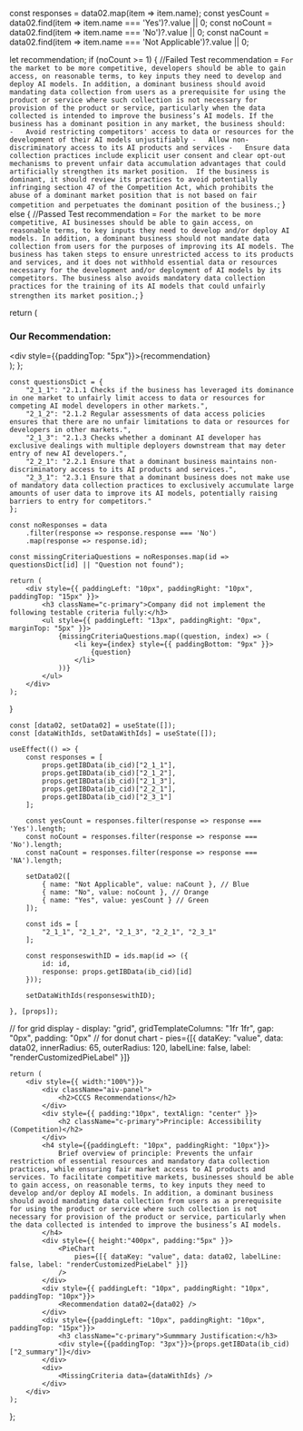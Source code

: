 


  const responses = data02.map(item => item.name);
  const yesCount = data02.find(item => item.name === 'Yes')?.value || 0;
  const noCount = data02.find(item => item.name === 'No')?.value || 0;
  const naCount = data02.find(item => item.name === 'Not Applicable')?.value || 0; 

  let recommendation;
  if (noCount >= 1) {
    //Failed Test
    recommendation = `For the market to be more competitive, developers should be able to gain access, on reasonable terms, to key inputs they need to develop and deploy AI models. In addition, a dominant business should avoid mandating data collection from users as a prerequisite for using the product or service where such collection is not necessary for provision of the product or service, particularly when the data collected is intended to improve the business’s AI models.
    If the business has a dominant position in any market, the business should: 
    -	Avoid restricting competitors' access to data or resources for the development of their AI models unjustifiably
    -	Allow non-discriminatory access to its AI products and services
    -	Ensure data collection practices include explicit user consent and clear opt-out mechanisms to prevent unfair data accumulation advantages that could artificially strengthen its market position. 
    If the business is dominant, it should review its practices to avoid potentially infringing section 47 of the Competition Act, which prohibits the abuse of a dominant market position that is not based on fair competition and perpetuates the dominant position of the business.`;
  } else {
    //Passed Test
    recommendation = `For the market to be more competitive, AI businesses should be able to gain access, on reasonable terms, to key inputs they need to develop and/or deploy AI models. In addition, a dominant business should not mandate data collection from users for the purposes of improving its AI models.
    The business has taken steps to ensure unrestricted access to its products and services, and it does not withhold essential data or resources necessary for the development and/or deployment of AI models by its competitors. The business also avoids mandatory data collection practices for the training of its AI models that could unfairly strengthen its market position.`;
  }

  return (
    <div className="recommendation">
      <h3 className="c-primary">Our Recommendation:</h3>
      <div style={{paddingTop: "5px"}}>{recommendation}</div>
    </div>
  );
};

    const questionsDict = {
        "2_1_1": "2.1.1 Checks if the business has leveraged its dominance in one market to unfairly limit access to data or resources for competing AI model developers in other markets.",
        "2_1_2": "2.1.2 Regular assessments of data access policies ensures that there are no unfair limitations to data or resources for developers in other markets.",
        "2_1_3": "2.1.3 Checks whether a dominant AI developer has exclusive dealings with multiple deployers downstream that may deter entry of new AI developers.",
        "2_2_1": "2.2.1 Ensure that a dominant business maintains non-discriminatory access to its AI products and services.",
        "2_3_1": "2.3.1 Ensure that a dominant business does not make use of mandatory data collection practices to exclusively accumulate large amounts of user data to improve its AI models, potentially raising barriers to entry for competitors."
    };

    const noResponses = data
        .filter(response => response.response === 'No')
        .map(response => response.id);

    const missingCriteriaQuestions = noResponses.map(id => questionsDict[id] || "Question not found");

    return (
        <div style={{ paddingLeft: "10px", paddingRight: "10px", paddingTop: "15px" }}>
            <h3 className="c-primary">Company did not implement the following testable criteria fully:</h3>
            <ul style={{ paddingLeft: "13px", paddingRight: "0px", marginTop: "5px" }}>
                {missingCriteriaQuestions.map((question, index) => (
                    <li key={index} style={{ paddingBottom: "9px" }}>
                        {question}
                    </li>
                ))}
            </ul>
        </div>
    );
}

    const [data02, setData02] = useState([]);
    const [dataWithIds, setDataWithIds] = useState([]);

    useEffect(() => {
        const responses = [
            props.getIBData(ib_cid)["2_1_1"],
            props.getIBData(ib_cid)["2_1_2"],
            props.getIBData(ib_cid)["2_1_3"],
            props.getIBData(ib_cid)["2_2_1"],
            props.getIBData(ib_cid)["2_3_1"]
        ];

        const yesCount = responses.filter(response => response === 'Yes').length;
        const noCount = responses.filter(response => response === 'No').length;
        const naCount = responses.filter(response => response === 'NA').length;

        setData02([
            { name: "Not Applicable", value: naCount }, // Blue
            { name: "No", value: noCount }, // Orange
            { name: "Yes", value: yesCount } // Green
        ]);

        const ids = [
            "2_1_1", "2_1_2", "2_1_3", "2_2_1", "2_3_1"
        ];

        const responseswithID = ids.map(id => ({
            id: id,
            response: props.getIBData(ib_cid)[id]
        }));

        setDataWithIds(responseswithID);

    }, [props]);

// for grid display - display: "grid", gridTemplateColumns: "1fr 1fr", gap: "0px", padding: "0px" 
// for donut chart - pies={[{ dataKey: "value", data: data02, innerRadius: 65, outerRadius: 120, labelLine: false, label: "renderCustomizedPieLabel" }]} 

    return (
        <div style={{ width:"100%"}}>
            <div className="aiv-panel">
                <h2>CCCS Recommendations</h2>
            </div>
            <div style={{ padding:"10px", textAlign: "center" }}>
                <h2 className="c-primary">Principle: Accessibility (Competition)</h2>
            </div>
            <h4 style={{paddingLeft: "10px", paddingRight: "10px"}}>
                Brief overview of principle: Prevents the unfair restriction of essential resources and mandatory data collection practices, while ensuring fair market access to AI products and services. To facilitate competitive markets, businesses should be able to gain access, on reasonable terms, to key inputs they need to develop and/or deploy AI models. In addition, a dominant business should avoid mandating data collection from users as a prerequisite for using the product or service where such collection is not necessary for provision of the product or service, particularly when the data collected is intended to improve the business’s AI models.
            </h4>
            <div style={{ height:"400px", padding:"5px" }}>
                <PieChart
                    pies={[{ dataKey: "value", data: data02, labelLine: false, label: "renderCustomizedPieLabel" }]} 
                />
            </div>
            <div style={{ paddingLeft: "10px", paddingRight: "10px", paddingTop: "10px"}}>
                <Recommendation data02={data02} />
            </div>
            <div style={{paddingLeft: "10px", paddingRight: "10px", paddingTop: "15px"}}>
                <h3 className="c-primary">Summmary Justification:</h3>
                <div style={{paddingTop: "3px"}}>{props.getIBData(ib_cid)["2_summary"]}</div>
            </div>
            <div>
                <MissingCriteria data={dataWithIds} />
            </div>
        </div>
    );
};


